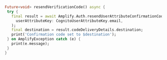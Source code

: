  ```dart
Future<void> resendVerificationCode() async {
  try {
    final result = await Amplify.Auth.resendUserAttributeConfirmationCode(
      userAttributeKey: CognitoUserAttributeKey.email,
    );
    final destination = result.codeDeliveryDetails.destination;
    print('Confirmation code set to $destination');
  } on AmplifyException catch (e) {
    print(e.message);
  }
}
```
